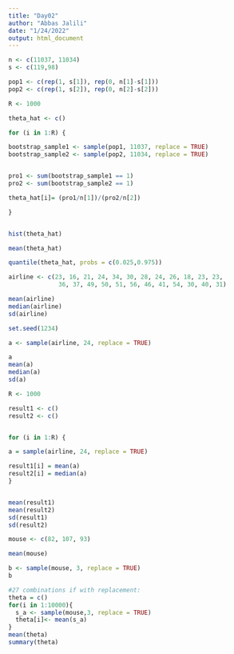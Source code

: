 ```yaml
---
title: "Day02"
author: "Abbas Jalili"
date: "1/24/2022"
output: html_document
---
```


```r
n <- c(11037, 11034)
s <- c(119,98)
```

```r
pop1 <- c(rep(1, s[1]), rep(0, n[1]-s[1]))
pop2 <- c(rep(1, s[2]), rep(0, n[2]-s[2]))
```




```r
R <- 1000

theta_hat <- c()

for (i in 1:R) {

bootstrap_sample1 <- sample(pop1, 11037, replace = TRUE)
bootstrap_sample2 <- sample(pop2, 11034, replace = TRUE) 


pro1 <- sum(bootstrap_sample1 == 1)
pro2 <- sum(bootstrap_sample2 == 1)

theta_hat[i]= (pro1/n[1])/(pro2/n[2])

}


hist(theta_hat)
```


```r
mean(theta_hat)

quantile(theta_hat, probs = c(0.025,0.975))
```



```r
airline <- c(23, 16, 21, 24, 34, 30, 28, 24, 26, 18, 23, 23,
              36, 37, 49, 50, 51, 56, 46, 41, 54, 30, 40, 31)
```

```r
mean(airline)
median(airline)
sd(airline)
```




```r
set.seed(1234)

a <- sample(airline, 24, replace = TRUE)

a
mean(a)
median(a)
sd(a)
```


```r
R <- 1000

result1 <- c()
result2 <- c()


for (i in 1:R) {

a = sample(airline, 24, replace = TRUE)

result1[i] = mean(a)
result2[i] = median(a)
}


mean(result1)
mean(result2)
sd(result1)
sd(result2)
```

```r
mouse <- c(82, 107, 93)

mean(mouse)

b <- sample(mouse, 3, replace = TRUE)
b
```

```r
#27 combinations if with replacement: 
theta = c()
for(i in 1:10000){
  s_a <- sample(mouse,3, replace = TRUE)
  theta[i]<- mean(s_a)
}
mean(theta)
summary(theta)

```
















